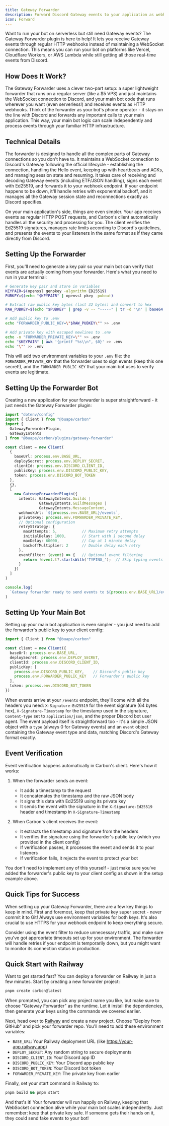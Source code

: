 ```yaml
---
title: Gateway Forwarder
description: Forward Discord Gateway events to your application as webhook-style events
icon: Forward
---
```


Want to run your bot on serverless but still need Gateway events? The Gateway Forwarder plugin is here to help! It lets you receive Gateway events through regular HTTP webhooks instead of maintaining a WebSocket connection. This means you can run your bot on platforms like Vercel, Cloudflare Workers, or AWS Lambda while still getting all those real-time events from Discord.

## How Does It Work?

The Gateway Forwarder uses a clever two-part setup: a super lightweight forwarder that runs on a regular server (like a \$5 VPS) and just maintains the WebSocket connection to Discord, and your main bot code that runs wherever you want (even serverless!) and receives events as HTTP webhooks. Think of the forwarder as your bot's phone operator - it stays on the line with Discord and forwards any important calls to your main application. This way, your main bot logic can scale independently and process events through your familiar HTTP infrastructure.

## Technical Details

The forwarder is designed to handle all the complex parts of Gateway connections so you don't have to. It maintains a WebSocket connection to Discord's Gateway following the official lifecycle - establishing the connection, handling the Hello event, keeping up with heartbeats and ACKs, and managing session state and resuming. It takes care of receiving and decoding Gateway events (including ETF/JSON handling), signs each event with Ed25519, and forwards it to your webhook endpoint. If your endpoint happens to be down, it'll handle retries with exponential backoff, and it manages all the Gateway session state and reconnections exactly as Discord specifies.

On your main application's side, things are even simpler. Your app receives events as regular HTTP POST requests, and Carbon's client automatically handles all the security and processing for you. The client verifies the Ed25519 signatures, manages rate limits according to Discord's guidelines, and presents the events to your listeners in the same format as if they came directly from Discord.

## Setting Up the Forwarder

First, you'll need to generate a key pair so your main bot can verify that events are actually coming from your forwarder. Here's what you need to run in your terminal:

```bash title="Terminal"
# Generate key pair and store in variables
KEYPAIR=$(openssl genpkey -algorithm ED25519)
PUBKEY=$(echo "$KEYPAIR" | openssl pkey -pubout)

# Extract raw public key bytes (last 32 bytes) and convert to hex
RAW_PUBKEY=$(echo "$PUBKEY" | grep -v -- "-----" | tr -d '\n' | base64 -d | tail -c 32 | xxd -p -c 64)

# Add public key to .env
echo "FORWARDER_PUBLIC_KEY=\"$RAW_PUBKEY\"" >> .env

# Add private key with escaped newlines to .env
echo -n "FORWARDER_PRIVATE_KEY=\"" >> .env
echo "$KEYPAIR" | awk '{printf "%s\\n", $0}' >> .env
echo "\"" >> .env
```

This will add two environment variables to your `.env` file: the `FORWARDER_PRIVATE_KEY` that the forwarder uses to sign events (keep this one secret!), and the `FORWARDER_PUBLIC_KEY` that your main bot uses to verify events are legitimate.

## Setting Up the Forwarder Bot

Creating a new application for your forwarder is super straightforward - it just needs the Gateway Forwarder plugin:

```typescript title="src/index.ts"
import "dotenv/config"
import { Client } from "@buape/carbon"
import {
  GatewayForwarderPlugin,
  GatewayIntents
} from "@buape/carbon/plugins/gateway-forwarder"

const client = new Client(
  {
    baseUrl: process.env.BASE_URL,
    deploySecret: process.env.DEPLOY_SECRET,
    clientId: process.env.DISCORD_CLIENT_ID,
    publicKey: process.env.DISCORD_PUBLIC_KEY,
    token: process.env.DISCORD_BOT_TOKEN
  },
  {},
  [
    new GatewayForwarderPlugin({
      intents: GatewayIntents.Guilds | 
               GatewayIntents.GuildMessages | 
               GatewayIntents.MessageContent,
      webhookUrl: `${process.env.BASE_URL}/events`,
      privateKey: process.env.FORWARDER_PRIVATE_KEY,
      // Optional configuration
      retryStrategy: {
        maxAttempts: 5,           // Maximum retry attempts
        initialDelay: 1000,       // Start with 1 second delay
        maxDelay: 60000,          // Cap at 1 minute delay
        backoffMultiplier: 2      // Double delay each retry
      },
      eventFilter: (event) => {   // Optional event filtering
        return !event.t?.startsWith('TYPING_');  // Skip typing events
      }
    })
  ]
)

console.log(
  `Gateway forwarder ready to send events to ${process.env.BASE_URL}/events`
)
```

## Setting Up Your Main Bot

Setting up your main bot application is even simpler - you just need to add the forwarder's public key to your client config:

```typescript title="src/index.ts"
import { Client } from "@buape/carbon"

const client = new Client({
  baseUrl: process.env.BASE_URL,
  deploySecret: process.env.DEPLOY_SECRET,
  clientId: process.env.DISCORD_CLIENT_ID,
  publicKey: [
    process.env.DISCORD_PUBLIC_KEY,    // Discord's public key
    process.env.FORWARDER_PUBLIC_KEY   // Forwarder's public key
  ],
  token: process.env.DISCORD_BOT_TOKEN
})
```

When events arrive at your `/events` endpoint, they'll come with all the headers you need: `X-Signature-Ed25519` for the event signature (64 bytes hex), `X-Signature-Timestamp` for the timestamp used in the signature, `Content-Type` set to `application/json`, and the proper Discord bot user agent. The event payload itself is straightforward too - it's a simple JSON object with a `type` (always 0 for Gateway events) and an `event` object containing the Gateway event type and data, matching Discord's Gateway format exactly.

## Event Verification

Event verification happens automatically in Carbon's client. Here's how it works:

1. When the forwarder sends an event:
   - It adds a timestamp to the request
   - It concatenates the timestamp and the raw JSON body
   - It signs this data with Ed25519 using its private key
   - It sends the event with the signature in the `X-Signature-Ed25519` header and timestamp in `X-Signature-Timestamp`

2. When Carbon's client receives the event:
   - It extracts the timestamp and signature from the headers
   - It verifies the signature using the forwarder's public key (which you provided in the client config)
   - If verification passes, it processes the event and sends it to your listeners
   - If verification fails, it rejects the event to protect your bot

You don't need to implement any of this yourself - just make sure you've added the forwarder's public key to your client config as shown in the setup example above.

## Quick Tips for Success

When setting up your Gateway Forwarder, there are a few key things to keep in mind. First and foremost, keep that private key super secret - never commit it to Git! Always use environment variables for both keys. It's also crucial to use HTTPS for your webhook endpoint to keep everything secure.

Consider using the event filter to reduce unnecessary traffic, and make sure you've got appropriate timeouts set up for your environment. The forwarder will handle retries if your endpoint is temporarily down, but you might want to monitor its connection status in production.

## Quick Start with Railway

Want to get started fast? You can deploy a forwarder on Railway in just a few minutes. Start by creating a new forwarder project:

```bash
pnpm create carbon@latest
```

When prompted, you can pick any project name you like, but make sure to choose "Gateway Forwarder" as the runtime. Let it install the dependencies, then generate your keys using the commands we covered earlier.

Next, head over to [Railway](https://railway.app) and create a new project. Choose "Deploy from GitHub" and pick your forwarder repo. You'll need to add these environment variables:
- `BASE_URL`: Your Railway deployment URL (like https://your-app.railway.app)
- `DEPLOY_SECRET`: Any random string to secure deployments
- `DISCORD_CLIENT_ID`: Your Discord app ID
- `DISCORD_PUBLIC_KEY`: Your Discord app public key
- `DISCORD_BOT_TOKEN`: Your Discord bot token
- `FORWARDER_PRIVATE_KEY`: The private key from earlier

Finally, set your start command in Railway to:
```bash
pnpm build && pnpm start
```

And that's it! Your forwarder will run happily on Railway, keeping that WebSocket connection alive while your main bot scales independently. Just remember: keep that private key safe. If someone gets their hands on it, they could send fake events to your bot!